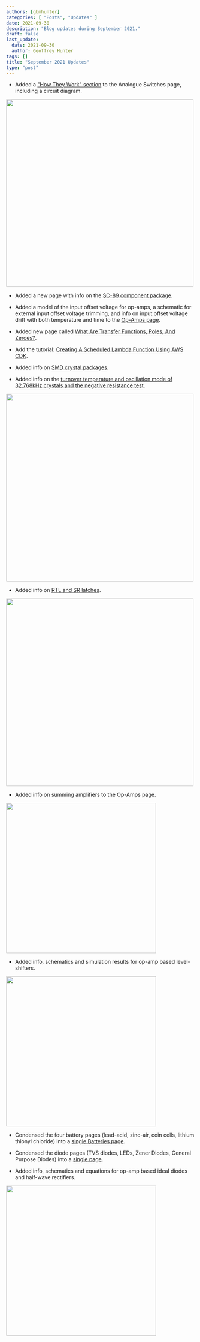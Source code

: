 ```yaml
---
authors: [gbmhunter]
categories: [ "Posts", "Updates" ]
date: 2021-09-30
description: "Blog updates during September 2021."
draft: false
last_update:
  date: 2021-09-30
  author: Geoffrey Hunter
tags: []
title: "September 2021 Updates"
type: "post"
---
```



* Added a ["How They Work" section](/electronics/components/analogue-switches-transmission-gates/) to the Analogue Switches page, including a circuit diagram.

<Image src={analogue_switch_screenshot} width="500px"></Image>

* Added a new page with info on the [SC-89 component package](/pcb-design/component-packages/sc-89-component-package/).

* Added a model of the input offset voltage for op-amps, a schematic for external input offset voltage trimming, and info on input offset voltage drift with both temperature and time to the [Op-Amps page](/electronics/components/op-amps/).

* Added new page called [What Are Transfer Functions, Poles, And Zeroes?](/electronics/circuit-design/what-are-transfer-functions-poles-and-zeroes/).

* Add the tutorial: [Creating A Scheduled Lambda Function Using AWS CDK](/programming/cloud/aws/creating-a-scheduled-lambda-function-using-aws-cdk/).

* Added info on [SMD crystal packages](/pcb-design/component-packages/crystal-packages/).

* Added info on the [turnover temperature and oscillation mode of 32.768kHz crystals and the negative resistance test](/electronics/components/crystals/#32678khz-crystals).

<Image src={n_32678khz_crystal_turnover_temp_screenshot} width="500px"></Image>

* Added info on [RTL and SR latches](/electronics/circuit-design/digital-logic/latches-and-flip-flops/).

<Image src={sr_latch_screenshot} width="500px"></Image>

* Added info on summing amplifiers to the Op-Amps page.

<Image src={non_inverting_summing_amplifier_screenshot} width="400px"></Image>

* Added info, schematics and simulation results for op-amp based level-shifters.

<Image src={op_amp_level_shifter_screenshot} width="400px"></Image>

* Condensed the four battery pages (lead-acid, zinc-air, coin cells, lithium thionyl chloride) into a [single Batteries page](/electronics/components/batteries/).

* Condensed the diode pages (TVS diodes, LEDs, Zener Diodes, General Purpose Diodes) into a [single page](/electronics/components/diodes/).

* Added info, schematics and equations for op-amp based ideal diodes and half-wave rectifiers.

<Image src={inverting_half_wave_rectifier_screenshot} width="400px"></Image>
